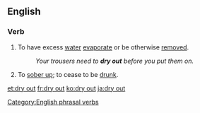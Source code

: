 ==English==

===Verb===
{{en-verb|inf=to [[dry]] [[out]]|dries out|drying out|dried out}}

# To have excess [[water]] [[evaporate]] or be otherwise [[remove]]d. 
#: ''Your trousers need to '''dry out''' before you put them on.''
# {{idiomatic}} To [[sober up]]; to cease to be [[drunk]].

[[Category:English phrasal verbs]]

[[et:dry out]]
[[fr:dry out]]
[[ko:dry out]]
[[ja:dry out]]